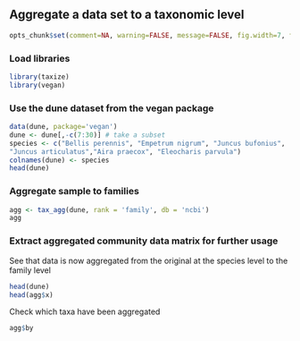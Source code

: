 ## Aggregate a data set to a taxonomic level

```r
opts_chunk$set(comment=NA, warning=FALSE, message=FALSE, fig.width=7, fig.height=6)
```

### Load libraries

```r
library(taxize)
library(vegan)
```

### Use the dune dataset from the vegan package

```r
data(dune, package='vegan')
dune <- dune[,-c(7:30)] # take a subset
species <- c("Bellis perennis", "Empetrum nigrum", "Juncus bufonius",
"Juncus articulatus","Aira praecox", "Eleocharis parvula")
colnames(dune) <- species
head(dune)
```

### Aggregate sample to families

```r
agg <- tax_agg(dune, rank = 'family', db = 'ncbi')
agg
```

### Extract aggregated community data matrix for further usage

See that data is now aggregated from the original at the species level to the family level

```r
head(dune)
head(agg$x)
```

Check which taxa have been aggregated

```r
agg$by
```